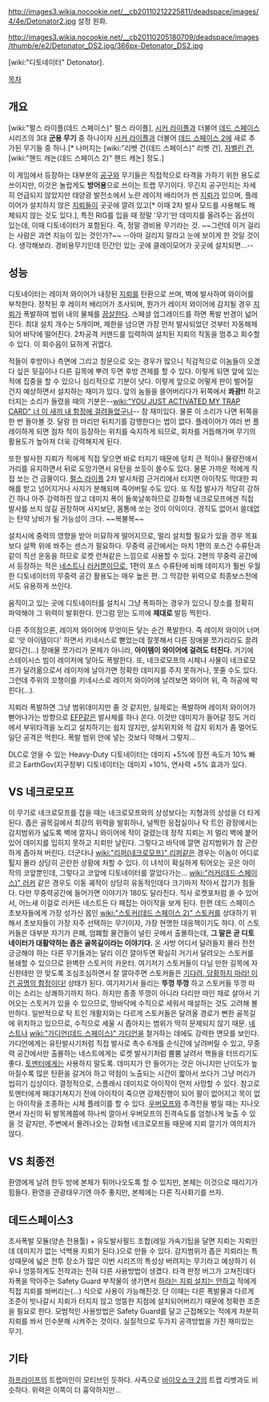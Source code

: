 http://images3.wikia.nocookie.net/__cb20110212225811/deadspace/images/4/4e/Detonator2.jpg
설정 원화.

http://images3.wikia.nocookie.net/__cb20110205180709/deadspace/images/thumb/e/e2/Detonator_DS2.jpg/366px-Detonator_DS2.jpg

[wiki:"디토네이터" Detonator].

[[목차]]
== 개요 ==
[wiki:"펄스 라이플(데드 스페이스)" 펄스 라이플], [[시커 라이플]]과 더불어 [[데드 스페이스]] 시리즈의 3대 '''군용 무기''' 중 하나이자 [[시커 라이플]]과 더불어 [[데드 스페이스 2]]에 새로 추가된 무기들 중 하나.[* 나머지는 [wiki:"리벳 건(데드 스페이스)" 리벳 건], [[자벨린 건]], [wiki:"핸드 캐논(데드 스페이스 2)" 핸드 캐논] 정도.]  

이 게임에서 등장하는 대부분의 [[공구]]와 무기들은 직접적으로 타격을 가하기 위한 용도로 쓰이지만, 이것은 놀랍게도 '''방어용'''으로 쓰이는 트랩 무기이다. 무긴지 공구인지는 자세히 언급되지 않았지만 태양광 발전소에서 노란 레이저 배리어가 씐 [[지뢰]]가 있으며, 플레이어가 설치하지 않은 [[지뢰]]들이 곳곳에 깔려 있고[* 이때 2차 발사 모드를 사용해도 해체되지 않는 것도 있다.], 특전 RIG를 입을 때 정말 '무기'만 데미지를 올려주는 옵션이 있는데, 이때 디토네이터가 포함된다. 즉, 정말 경비용 무기라는 것. ~~그런데 이거 걸리는 사람은 과연 지능이 있는 것인가?~~
--아마 걸리지 말라고 눈에 보이게 한 것일 것이다. 생각해보라. 경비용무기인데 민간인 있는 곳에 클레이모어가 곳곳에 설치되면...--

== 성능 ==
디토네이터는 레이저 와이어가 내장된 [[지뢰]]를 탄환으로 쓰며, 벽에 발사하여 와이어를 부착한다. 장착된 후 레이저 배리어가 조사되며, 뭔가가 레이저 와이어에 감지될 경우 [[지뢰]]가 폭발하여 범위 내의 물체를 [[끔살]]한다. 스페셜 업그레이드를 하면 폭발 반경이 넓어진다. 최대 설치 개수는 5개이며, 제한을 넘으면 가장 먼저 발사되었던 것부터 자동해제되어 바닥에 떨어진다. 2차공격 커맨드를 입력하여 설치된 지뢰의 작동을 멈추고 회수할 수 있다. 이 회수음이 묘하게 귀엽다.

적들이 후방이나 측면에 그리고 창문으로 오는 경우가 많으니 직감적으로 이놈들이 오겠다 싶은 뒷길이나 다른 길목에 뿌려 두면 후방 견제를 할 수 있다. 이렇게 되면 앞에 있는 적에 집중을 할 수 있으니 심리적으로 기분이 낫다. 이렇게 앞으로 어떻게 판이 벌어질 건지 예상하면서 설치하는 재미가 있다. 앞의 놈들을 쓸어버리다가 뒤쪽에서 '''콰광!!''' 하고 터지는 소리가 들렸을 때의 기분은--[[wiki:"YOU JUST ACTIVATED MY TRAP CARD" 너 이 새끼 내 함정에 걸려들었구나]]-- 참 재미있다. 물론 이 소리가 나면 뒤쪽을 한 번 돌아볼 것. 달랑 한 마리만 뒤치기를 감행한다는 법이 없다. 플레이어가 여러 번 플레이하게 되면 점차 적이 등장하는 위치를 숙지하게 되므로, 회차를 거듭해가며 무기의 활용도가 높아져 더욱 강력해지게 된다. 

또한 발사한 지뢰가 적에게 직접 닿으면 바로 터지기 때문에 덩치 큰 적이나 물량전에서 거리를 유지하면서 뒤로 도망가면서 유탄을 쏘듯이 쏠수도 있다. 물론 가까운 적에게 직접 쏘는 건 금물이다. [[펄스 라이플]] 2차 발사처럼 근거리에서 터지면 아이작도 막대한 피해를 받고 넘어지거나 사지가 분해되며 죽어버릴 수도 있다. 또 직접 발사가 적당히 강하긴 하나 아주 강력하진 않고 데미지 폭이 들쑥날쑥하므로 강화형 네크로모프에겐 직접 발사를 쓰지 않길 권장하며 사지보단, 몸통에 쏘는 것이 이익이다. 경직도 없어서 쓸데없는 탄약 낭비가 될 가능성이 크다. ~~복불복~~

설치시에 중력의 영향을 받아 미묘하게 떨어지므로, 멀리 설치할 필요가 있을 경우 목표보다 살짝 위에 쏴주는 센스가 필요하다. 무중력 공간에서는 마치 1편의 포스건 수류탄과 같이 직선 운동을 하므로 로켓 런쳐같은 느낌으로 사용할 수 있다. 2편의 무중력 공간에서 등장하는 적은 [[네스트]]나 [[러커]]뿐이므로, 1편의 포스 수류탄에 비해 데미지가 훨씬 우월한 디토네이터의 무중력 공간 활용도는 매우 높은 편. 그 막강한 위력으로 최종보스전에서도 유용하게 쓰인다.

움직이고 있는 곳에 디토네이터를 설치시 그냥 폭파하는 경우가 있으니 장소를 정확히 파악해야 그 위력이 발휘한다. 안그럼 믿는 도끼에 '''제대로''' 발등 찍힌다.

다른 주의점으론, 레이저 와이어에 무엇이든 닿는 순간 폭발한다. 즉 레이저 와이어 너머로 '앗 아이템이다' 하면서 키네시스로 뻗었는데 잘못해서 다른 장애물 쪼가리라도 끌려왔다간(...) 장애물 쪼가리가 문제가 아니라, '''아이템이 와이어에 걸려도 터진다.''' 거기에 스테이시스 빔이 레이저에 닿아도 폭발한다. 또, 네크로모프의 시체나 사물이 네크로모프가 달려옮으로서 레이저에 날아가면 정확한 데미지를 주지 못하거나, 못줄 수도 있다. 그런데 주위의 꼬챙이를 키네시스로 레이저 와이어에 날려보면 와이어 위, 즉 허공에 박힌다(...).

지뢰라 폭발하면 그냥 범위데미지만 줄 것 같지만, 실제로는 폭발하며 레이저 와이어가 뻗어나가는 방향으로 [[EFP]]같은 발사체를 하나 쏜다. 이것만 데미지가 들어갈 정도 거리에서 부위타격을 노리고 설치하기는 쉽지 않지만, 설치위치와 적 감지 위치가 좀 멀어도 일단 공격은 먹힌다. 폭발 범위 안에 넣는 것보다 약해서 그렇지...

DLC로 얻을 수 있는 Heavy-Duty 디토네이터는 데미지 +5%에 장전 속도가 10% 빠르고 EarthGov(지구정부) 디토네이터는 데미지 +10%, 연사력 +5% 효과가 있다.
 
== VS 네크로모프 ==
이 무기로 네크로모프를 잡을 때는 네크로모프와의 상성보다는 지형과의 상성을 더 타게 된다. 좁은 골목길에서 최강의 위력을 발휘하나, 널찍한 응접실이나 탁 트인 광장에서는 감지범위가 넓도록 벽에 깔자니 와이어에 적이 걸렸는데 정작 지뢰는 저 멀리 벽에 붙어있어 데미지를 입히지 못하고 지뢰만 날린다. 그렇다고 바닥에 깔면 감지범위가 참 곤란하게 좁아져 버린다.
더군다나 [[wiki:"리퍼(네크로모프)" 리퍼]]같은 경우는 이놈이 어디로 튈지 몰라 상당히 곤란한 상황에 처할 수 있다. 이 녀석이 확실하게 튀어오는 곳은 아이작의 코앞뿐인데, 그렇다고 코앞에 디토네이터를 깔았다가는...
[[wiki:"러커(데드 스페이스)" 러커]] 같은 경우도 이동 궤적이 상당히 유동적인데다 크기마저 작아서 잡기가 힘들다. 다만 무중력공간에 들어가면 이야기가 180도 달라진다. 직사 로켓포처럼 쏠 수 있어서, 어느새 이걸로 러커든 네스트든 다 패잡는 아이작을 보게 된다.
한편 데드 스페이스 초보자들에게 가장 성가신 몹인 [[wiki:"스토커(데드 스페이스 2)" 스토커]]를 상대하기 위해서 초보자들이 가장 자주 선택하는 무기이자, 가장 현명한 대응책이기도 하다. 이 스토커들은 대부분 자기가 은폐, 엄폐할 물건들이 널린 곳에서 출몰하는데, '''그 말은 곧 디토네이터가 대활약하는 좁은 골목길이라는 이야기다.''' 온 사방 어디서 달려들지 몰라 전전긍긍해야 하는 다른 무기들과는 달리 이건 깔아두면 확실히 거기서 달려오는 스토커를 봉쇄할 수 있으므로 완벽한 스토커의 카운터. 여기저기 스토커들이 다닐 만한 길목에 자신한테만 안 맞도록 조심조심하면서 잘 깔아주면 스토커들은 [[기다려, 당황하지 마라! 이건 공명의 함정이다!]] 상태가 된다. 여기저기서 들리는 '''뚜껑 뚜껑''' 하고 스토커들 뚜껑 따이는 소리는 상쾌하기까지 하다. 하지만 종종 뚜껑이 아니라 다리만 따인 채로 살아서 기어오는 스토커가 있을 수 있으므로, 땅바닥에 수직으로 세워서 매설하는 것도 고려해 볼 만하다. 일반적으로 탁 트인 개활지와는 다르게 스토커들은 달려올 경로가 뻔한 골목길에 위치하고 있으므로, 수직으로 세울 시 좁아지는 범위가 딱히 문제되지 않기 때문.
[[네스트]]나 [[wiki:"가디언(데드 스페이스)" 가디언]]을 철거하는 데에도 강력한 면모를 보인다. 가디언에게는 유탄발사기처럼 직접 발사로 촉수 6개를 순식간에 날려버릴 수 있고, 무중력 공간에서만 출몰하는 네스트에게는 로켓 발사기처럼 뿜뿜 날려서 핵들을 터뜨리기도 좋다.
[[토멘터]]에게는 사용하지 말도록. 데미지가 안 들어가는 것은 아니지만 난이도가 높아질수록 많은 탄환을 갈겨야 하고 약점이 노출되는 시간이 짧아서 쏘다가 그냥 머리가 씹히기 십상이다. 결정적으로, 스플래시 데미지로 아이작이 먼저 사망할 수 있다. 참고로 토멘터에게 패대기쳐지기 전에 아이작이 죽으면 강제진행이 되어 팔이 없어지고 목이 없는 아이작을 조종하는 시체 플레이를 할 수 있다.
[[우버모프]]와 추격전을 벌일 때는 지나오면서 자신의 뒤 발목께쯤에 하나씩 깔아서 우버모프의 진격속도를 엄청나게 늦출 수 있을 것 같지만, 주변에서 몰려나오는 강화형 네크로모프들 때문에 지뢰 깔기가 여의치가 않다.

== VS 최종전 ==
환영에게 날려 한두 방에 본체가 튀어나오도록 할 수 있지만, 본체는 이것으로 때리기가 힘들다. 환영을 관광태우기엔 아주 좋지만, 본체에는 다른 직사화기를 쓰자.

== 데드스페이스3 ==
조사폭발 모듈(양손 전용툴) + 유도발사필드 조합(레일 가속기팁을 달면 지뢰는 지뢰인데 데미지가 없는 넉백용 지뢰가 된다.)으로 만들 수 있다.
감지범위가 좁은 지뢰라는 특성때문에 넓은 전투 장소가 많은 이번 시리즈의 특성상 버려지는 무기라고 예상하기 쉬우나 엉뚱하게도 전작과는 전혀 다른 사용방법이 생겼다. 타격 판정 버그가 고쳐진데다 자폭을 막아주는 Safety Guard 부착물이 생기면서 [[하라는 공부는 안하고|하라는 지뢰 설치는 안하고]] 적에게 직접 지뢰를 쏴버리는(...) 식으로 사용이 가능해진것.
단 이때는 다른 폭발물과 다르게 조준이 빗나갈시 지뢰가 터지지 않고 엉뚱한 지점에 설치되어버리기 때문에 정확한 조준을 필요로 한다.
모범적인 사용방법은 Safety Guard를 달고 근접해오는 적에게 차분히 지뢰를 쏴서 인수분해 시켜주는 것이다.
실질적으로 두가지 공격방법을 가진 재미있는 무기.

== 기타 ==
[[하프라이프]]의 트랩마인이 모티브인 듯하다.
사족으로 [[바이오쇼크 2]]의 트랩 리벳과도 비슷하다. 위력은 이쪽이 더 흉악하지만...

